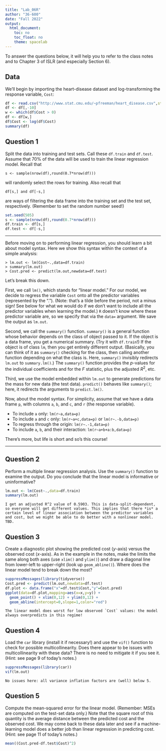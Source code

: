 ```yaml
---
title: "Lab_06R"
author: "36-600"
date: "Fall 2022"
output: 
  html_document:
    toc: no
    toc_float: no
    theme: spacelab
---
```


To answer the questions below, it will help you to refer to the class notes and to Chapter 3 of ISLR (and especially Section 6).

## Data

We'll begin by importing the heart-disease dataset and log-transforming the response variable, `Cost`:
```r
df <- read.csv("http://www.stat.cmu.edu/~pfreeman/heart_disease.csv",stringsAsFactors=TRUE)
df <- df[,-10]
w <- which(df$Cost > 0)
df <- df[w,]
df$Cost <- log(df$Cost)
summary(df)
```

## Question 1

Split the data into training and test sets. Call these `df.train` and `df.test`. Assume that 70% of the data will be used to train the linear regression model. Recall that
```
s <- sample(nrow(df),round(0.7*nrow(df)))
```
will randomly select the rows for training. Also recall that
```
df[s,] and df[-s,]
```
are ways of filtering the data frame into the training set and the test set, respectively. (Remember to set the random number seed!)
```r
set.seed(505)
s <- sample(nrow(df),round(0.7*nrow(df)))
df.train <- df[s,]
df.test <- df[-s,]
```

---

Before moving on to performing linear regression, you should learn a bit about model syntax. Here we show this syntax within the context of a simple analysis:
```
> lm.out <- lm(Cost~.,data=df.train)
> summary(lm.out)
> Cost.pred <- predict(lm.out,newdata=df.test)
```

Let's break this down. 

First, we call `lm()`, which stands for "linear model." For our model, we decide to regress the variable `Cost` onto all the predictor variables (represented by the "."). (Note: that's a tilde before the period, not a minus sign! See below for what we would do if we don't want to include all the predictor variables when learning the model.) `R` doesn't know where these predictor variable are, so we specify that via the `data=` argument. We save the output as `lm.out`.

Second, we call the `summary()` function. `summary()` is a general function whose behavior depends on the class of object passed to it. If the object is a data frame, you get a numerical summary. (Try it with `df.train`!) If the object is of class `lm`, then you get entirely different output. (Basically, you can think of it as `summary()` checking for the class, then calling another function depending on what the class is. Here, `summary()` invisibly redirects `lm.out` to `summary.lm()`.) The `summary()` function provides the $p$-values for the individual coefficients and for the $F$ statistic, plus the adjusted $R^2$, etc.

Third, we use the model embedded within `lm.out` to generate predictions for the mass for new data (the test data). `predict()` behaves like `summary()`; here, it redirects the arguments to `predict.lm()`.

Now, about the model syntax. For simplicity, assume that we have a data frame `p`, with columns `a`, `b`, and `c`, and `r` (the response variable).

- To include `a` only: `lm(r~a,data=p)`
- To include `a` and `c` only: `lm(r~a+c,data=p)` or `lm(r~.-b,data=p)`
- To regress through the origin: `lm(r~.-1,data=p)`
- To include `a`, `b`, and their interaction: `lm(r~a+b+a:b,data=p)`

There's more, but life is short and so's this course!

---

## Question 2

Perform a multiple linear regression analysis. Use the `summary()` function to examine the output. Do you conclude that the linear model is informative or uninformative?
```r
lm.out <- lm(Cost~.,data=df.train)
summary(lm.out)
```
```
I get an adjusted R^2 value of 0.5903. This is data-split-dependent, so everyone will get different values. This implies that there *is* a certain level of linear association between the predictor variables and cost, but we might be able to do better with a nonlinear model. TBD.
```

## Question 3

Create a diagnostic plot showing the predicted cost ($y$-axis) versus the observed cost ($x$-axis). As in the example in the notes, make the limits the same along both axes (use `xlim()` and `ylim()`) and draw a diagonal line from lower-left to upper-right (look up `geom_abline()`). 
Where does the linear model tend to break down the most?
```r
suppressMessages(library(tidyverse))
Cost.pred <- predict(lm.out,newdata=df.test)
df.plot <- data.frame("x"=df.test$Cost,"y"=Cost.pred)
ggplot(data=df.plot,mapping=aes(x=x,y=y)) +
  geom_point() + xlim(0,12) + ylim(0,12) +
  geom_abline(intercept=0,slope=1,color="red")
```
```
The linear model does worst for low observed `Cost` values: the model always overpredicts in this regime!
```

## Question 4

Load the `car` library (install it if necessary!) and use the `vif()` function to check for possible multicollinearity. Does there appear to be issues with multicollinearity with these data? There is no need to mitigate it if you see it. (Hint: see page 9 of today's notes.)
```r
suppressMessages(library(car))
vif(lm.out)
```
```
No issues here: all variance inflation factors are (well) below 5.
```

## Question 5

Compute the mean-squared error for the linear model. (Remember: MSEs are computed on the test-set data only.) Note that the square root of this quantity is the average distance between the predicted cost and the observed cost. We may come back to these data later and see if a machine-learning model does a better job than linear regression in predicting cost. (Hint: see page 11 of today's notes.)
```r
mean((Cost.pred-df.test$Cost)^2)
```

